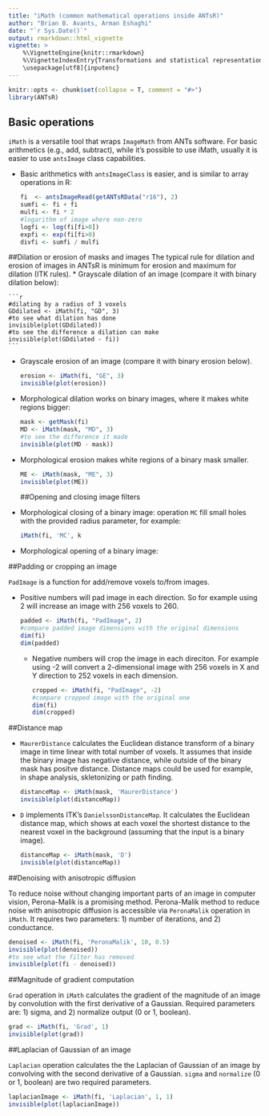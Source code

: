 ```yaml
---
title: "iMath (common mathematical operations inside ANTsR)"
author: "Brian B. Avants, Arman Eshaghi"
date: "`r Sys.Date()`"
output: rmarkdown::html_vignette
vignette: >
    %\VignetteEngine{knitr::rmarkdown}
    %\VignetteIndexEntry{Transformations and statistical representations for images in R}
    \usepackage[utf8]{inputenc}
---
```


```r
knitr::opts <- chunk$set(collapse = T, comment = "#>")
library(ANTsR)
```
## Basic operations
`iMath` is a versatile tool that wraps `ImageMath` from ANTs software. For basic 
arithmetics (e.g., add, subtract), while it's possible to use iMath, usually it 
is easier to use `antsImage` class capabilities.

  * Basic arithmetics with `antsImageClass` is easier, and is similar to 
  array operations in R:

    ```r
    fi  <- antsImageRead(getANTsRData("r16"), 2)
    sumfi <- fi + fi
    mulfi <- fi * 2
    #logarithm of image where non-zero
    logfi <- log(fi[fi>0])
    expfi <- exp(fi[fi>0)
    divfi <- sumfi / mulfi
    ```

##Dilation or erosion of masks and images
The typical rule for dilation and erosion of images in ANTsR is minimum 
for erosion and maximum for dilation (ITK rules).
  * Grayscale dilation of an image (compare it with binary dilation below):
  
    ```r
    #dilating by a radius of 3 voxels
    GDdilated <- iMath(fi, "GD", 3)
    #to see what dilation has done
    invisible(plot(GDdilated))
    #to see the difference a dilation can make
    invisible(plot(GDdilated - fi))
    ```

  * Grayscale erosion of an image (compare it with binary erosion below).

    ```r
    erosion <- iMath(fi, "GE", 3)
    invisible(plot(erosion))

    ```

  * Morphological dilation works on binary images, where it makes white 
  regions bigger:

    ```r
    mask <- getMask(fi)
    MD <- iMath(mask, "MD", 3)
    #to see the difference it made
    invisible(plot(MD - mask))
    ```

  * Morphological erosion makes white regions of a binary mask smaller.

    ```r
    ME <- iMath(mask, "ME", 3)
    invisible(plot(ME))
    ```
##Opening and closing image filters

  * Morphological closing of a binary image: operation `MC` fill small holes with the 
    provided radius parameter, for example:

      ```r
      iMath(fi, 'MC', k

      ```
  * Morphological opening of a binary image:

##Padding or cropping an image 

`PadImage` is a function for add/remove voxels to/from images.

* Positive numbers will pad image in each direction. So for example using 2
  will increase an image with 256 voxels to 260.
  
    ```r
    padded <- iMath(fi, "PadImage", 2)
    #compare padded image dimensions with the original dimensions
    dim(fi)
    dim(padded)
    ```

  * Negative numbers will crop the image in each direciton. For example using -2
  will convert a 2-dimensional image with 256 voxels in X and Y direction to 
  252 voxels in each dimension.
  
    ```r
    cropped <- iMath(fi, "PadImage", -2)
    #compare cropped image with the original one
    dim(fi)
    dim(cropped)
    ```

##Distance map
  
  * `MaurerDistance` calculates the Euclidean distance transform of a binary
  image in time linear with total number of voxels. It assumes that inside 
  the binary image has negative distance, while outside of the binary mask
  has positve distance. Distance maps could be used for example, in shape 
  analysis, skletonizing or path finding.

    ```r
    distanceMap <- iMath(mask, 'MaurerDistance')
    invisible(plot(distanceMap))
    ```

 *  `D` implements ITK's `DanielssonDistanceMap`. It calculates the Euclidean
   distance map, which shows at each voxel the shortest distance to the nearest
   voxel in the background (assuming that the input is a binary image).
    
    ```r
    distanceMap <- iMath(mask, 'D')
    invisible(plot(distanceMap))
    ```

##Denoising with anisotropic diffusion

To reduce noise without changing important parts of an image in computer vision, Perona-Malik is a
promising method. Perona-Malik method to reduce noise with anisotropic diffusion is accessible 
via `PeronaMalik` operation in `iMath`. It requires two parameters: 1) number of iterations, and 
2) conductance.

  ```r
  denoised <- iMath(fi, 'PeronaMalik', 10, 0.5)
  invisible(plot(denoised))
  #to see what the filter has removed
  invisible(plot(fi - denoised)) 
  ```

##Magnitude of gradient computation

`Grad` operation in `iMath` calculates the gradient of the magnitude of an image by convolution
with the first derivative of a Gaussian. Required parameters are: 1) sigma, and 2) normalize 
output (0 or 1, boolean).

  ```r
  grad <- iMath(fi, 'Grad', 1)
  invisible(plot(grad))
  ```

##Laplacian of Gaussian of an image

`Laplacian` operation calculates the the Laplacian of Gaussian of an image by convolving with
the second derivative of a Gaussian. `sigma` and `normalize` (0 or 1, boolean) are two required 
parameters.

  ```r
  laplacianImage <- iMath(fi, 'Laplacian', 1, 1)
  invisible(plot(laplacianImage))
  ```

##
